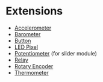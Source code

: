 # Extensions

-   [Accelerometer](/clients/makecode/modules/accelerometer)
-   [Barometer](/clients/makecode/modules/barometer)
-   [Button](/clients/makecode/modules/button)
-   [LED Pixel](/clients/makecode/modules/ledpixel)
-   [Potentiometer](/clients/makecode/modules/potentiometer) (for slider module)
-   [Relay](/clients/makecode/modules/relay)
-   [Rotary Encoder](/clients/makecode/modules/rotaryencoder)
-   [Thermometer](/clients/makecode/modules/thermometer)
